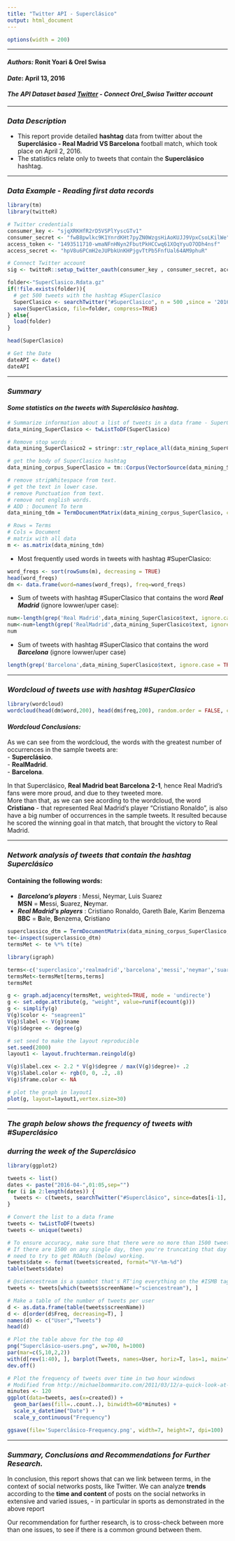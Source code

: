 ```yaml
---
title: "Twitter API - Superclásico"
output: html_document
---
```

```r
options(width = 200)
```
___
#### *Authors:* Ronit Yoari & Orel Swisa  
#### *Date*: April 13, 2016  
#### *The API Dataset based [Twitter](https://twitter.com) - Connect Orel_Swisa Twitter account *   
___
### *Data Description*
- This report provide detailed **hashtag** data from twitter about the **Superclásico - Real Madrid VS Barcelona** football match, which took place on April 2, 2016.  
- The statistics relate only to tweets that contain the **Superclásico** hashtag.  

___
### *Data Example - Reading first data records*
```r
library(tm)
library(twitteR)

# Twitter credentials
consumer_key <- "sjqXRKHfR2rD5VSPlYyscGTv1"
consumer_secret <- "fwB8pwlkc9K1YnrdKHt7pyZN0WzgsHiAoKUJJ9VpxCsoLKilWe"
access_token <- "1493511710-wmaNFnHNyn2FbutPkHCCwq61XOqYyuO7ODh4nsf"
access_secret <- "hpV8u6PCmH2eJUPbkUnKHPjgvTtPb5FnfUal64AM9phuR"

# Connect Twitter account
sig <- twitteR::setup_twitter_oauth(consumer_key , consumer_secret, access_token, access_secret)

folder<-"SuperClasico.Rdata.gz"
if(!file.exists(folder)){
  # get 500 tweets with the hashtag #SuperClasico
  SuperClasico <- searchTwitter("#SuperClasico", n = 500 ,since = '2016-04-02 00:00', until = '2016-04-03 00:00')
  save(SuperClasico, file=folder, compress=TRUE)
} else{
  load(folder)
}

head(SuperClasico)

# Get the Date
dateAPI <- date()
dateAPI
```
___
### *Summary*  
#### *Some statistics on the tweets with **Superclásico** hashtag.*  
```r
# Summarize information about a list of tweets in a data frame - SuperClasico.
data_mining_SuperClasico <- twListToDF(SuperClasico)

# Remove stop words :
data_mining_SuperClasico2 = stringr::str_replace_all(data_mining_SuperClasico$text,"[^[:graph:]]", " ")

# get the body of SuperClasico hashtag
data_mining_corpus_SuperClasico = tm::Corpus(VectorSource(data_mining_SuperClasico2))

# remove stripWhitespace from text.
# get the text in lower case.
# remove Punctuation from text.
# remove not english words.
# ADD : Document To term
data_mining_tdm = TermDocumentMatrix(data_mining_corpus_SuperClasico, control = list(minWordLength = 1, removePunctuation=TRUE, stopwords = c(stopwords('english')), removeNumbers=TRUE,tolower=TRUE,stripWhitespace=TRUE))

# Rows = Terms
# Cols = Document
# matrix with all data
m <- as.matrix(data_mining_tdm)
```

- Most frequently used words in tweets with hashtag #SuperClasico:  
```r
word_freqs <- sort(rowSums(m), decreasing = TRUE)
head(word_freqs)
dm <- data.frame(word=names(word_freqs), freq=word_freqs)
```

- Sum of tweets with hashtag #SuperClasico that contains the word ***Real Madrid*** (ignore lowwer/uper case):  
```r
num<-length(grep('Real Madrid',data_mining_SuperClasico$text, ignore.case = TRUE))
num<-num+length(grep('RealMadrid',data_mining_SuperClasico$text, ignore.case = TRUE))
num
```

- Sum of tweets with hashtag #SuperClasico that contains the word ***Barcelona*** (ignore lowwer/uper case)
```r
length(grep('Barcelona',data_mining_SuperClasico$text, ignore.case = TRUE))
```
___
### *Wordcloud of tweets use with hashtag **#SuperClasico***  
```r
library(wordcloud)
wordcloud(head(dm$word,200), head(dm$freq,200), random.order = FALSE, colors = brewer.pal(8, 'Dark2'), max.words = 100)
```
  
#### ***Wordcloud Conclusions:***  
As we can see from the wordcloud, the words with the greatest number of occurrences in the sample tweets are:  
- **Superclásico**.  
- **RealMadrid**.  
- **Barcelona**.

In that Superclásico, **Real Madrid beat Barcelona 2-1**, hence Real Madrid's fans were more proud, and due to they tweeted more.  
More than that, as we can see acording to the wordcloud, the word **Cristiano** - that represented Real Madrid's player "Cristiano Ronaldo", is also have a big number of occurrences in the sample tweets. It resulted because he scored the winning goal in that match, that brought the victory to Real Madrid.  

___  
### *Network analysis of tweets that contain the hashtag **Superclásico***  
#### Containing the following words:  
- ***Barcelona's players*** : Messi, Neymar, Luis Suarez  
**MSN** = **M**essi, **S**uarez, **N**eymar.
- ***Real Madrid's players*** : Cristiano Ronaldo, Gareth Bale, Karim Benzema  
**BBC** = **B**ale, **B**enzema, **C**ristiano  
```r
superclassico_dtm = TermDocumentMatrix(data_mining_corpus_SuperClasico, control = list(minWordLength = 4, removePunctuation=TRUE, stopwords = c(stopwords('english')), removeNumbers=TRUE,tolower=TRUE,stripWhitespace=TRUE))
te<-inspect(superclassico_dtm)
termsMet <- te %*% t(te)
```
```r
library(igraph)

terms<-c('superclasico','realmadrid','barcelona','messi','neymar','suarez','cristiano','bale','benzema','bbc','msn')
termsMet<-termsMet[terms,terms]
termsMet

g <- graph.adjacency(termsMet, weighted=TRUE, mode = 'undirecte')
g <- set.edge.attribute(g, "weight", value=runif(ecount(g)))
g <- simplify(g)
V(g)$color <- "seagreen1"
V(g)$label <- V(g)$name
V(g)$degree <- degree(g)

# set seed to make the layout reproducible
set.seed(2000)
layout1 <- layout.fruchterman.reingold(g)

V(g)$label.cex <- 2.2 * V(g)$degree / max(V(g)$degree)+ .2
V(g)$label.color <- rgb(0, 0, .2, .8)
V(g)$frame.color <- NA

# plot the graph in layout1
plot(g, layout=layout1,vertex.size=30)
```
  
___   
### *The graph below shows the **frequency** of tweets with #Superclásico*  
### *durring the week of the Superclásico* 
```r
library(ggplot2)

tweets <- list()
dates <- paste("2016-04-",01:05,sep="")
for (i in 2:length(dates)) {
  tweets <- c(tweets, searchTwitter("#Superclásico", since=dates[i-1], until=dates[i], n=1500))
}

# Convert the list to a data frame
tweets <- twListToDF(tweets)
tweets <- unique(tweets)

# To ensure accuracy, make sure that there were no more than 1500 tweets in a single day.
# If there are 1500 on any single day, then you're truncating that day's tweets, and you'll
# need to try to get ROAuth (below) working.
tweets$date <- format(tweets$created, format="%Y-%m-%d")
table(tweets$date)

# @sciencestream is a spambot that's RT'ing everything on the #ISMB tag. Get rid of those.
tweets <- tweets[which(tweets$screenName!="sciencestream"), ]

# Make a table of the number of tweets per user
d <- as.data.frame(table(tweets$screenName))
d <- d[order(d$Freq, decreasing=T), ]
names(d) <- c("User","Tweets")
head(d)

# Plot the table above for the top 40
png("Superclásico-users.png", w=700, h=1000)
par(mar=c(5,10,2,2))
with(d[rev(1:40), ], barplot(Tweets, names=User, horiz=T, las=1, main="Top 40: Tweets per User", col=1))
dev.off()

# Plot the frequency of tweets over time in two hour windows
# Modified from http://michaelbommarito.com/2011/03/12/a-quick-look-at-march11-saudi-tweets/
minutes <- 120
ggplot(data=tweets, aes(x=created)) + 
  geom_bar(aes(fill=..count..), binwidth=60*minutes) + 
  scale_x_datetime("Date") + 
  scale_y_continuous("Frequency")

ggsave(file='Superclásico-Frequency.png', width=7, height=7, dpi=100)
```
  
___
### *Summary, Conclusions and Recommendations for Further Research.*
In conclusion, this report shows that can we link between terms, in the context of social networks posts, like Twitter.
We can analyze **trends** according to the **time and content** of posts on the social networks in extensive and varied issues, - in particular in sports as demonstrated in the above report
  
Our recommendation for further research, is to cross-check between more than one issues, to see if there is a common ground between them.